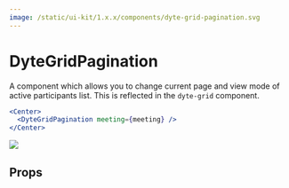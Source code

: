 ```yaml
---
image: /static/ui-kit/1.x.x/components/dyte-grid-pagination.svg
---
```


# DyteGridPagination

A component which allows you to change current page and view mode of active
participants list. This is reflected in the `dyte-grid` component.

```jsx
<Center>
  <DyteGridPagination meeting={meeting} />
</Center>
```

<img src="../../static/rn-ui-kit/images/DyteGridPagination.png" height={300} width={300}/>

## Props

<PropsTable of="dyte-grid-pagination" />
